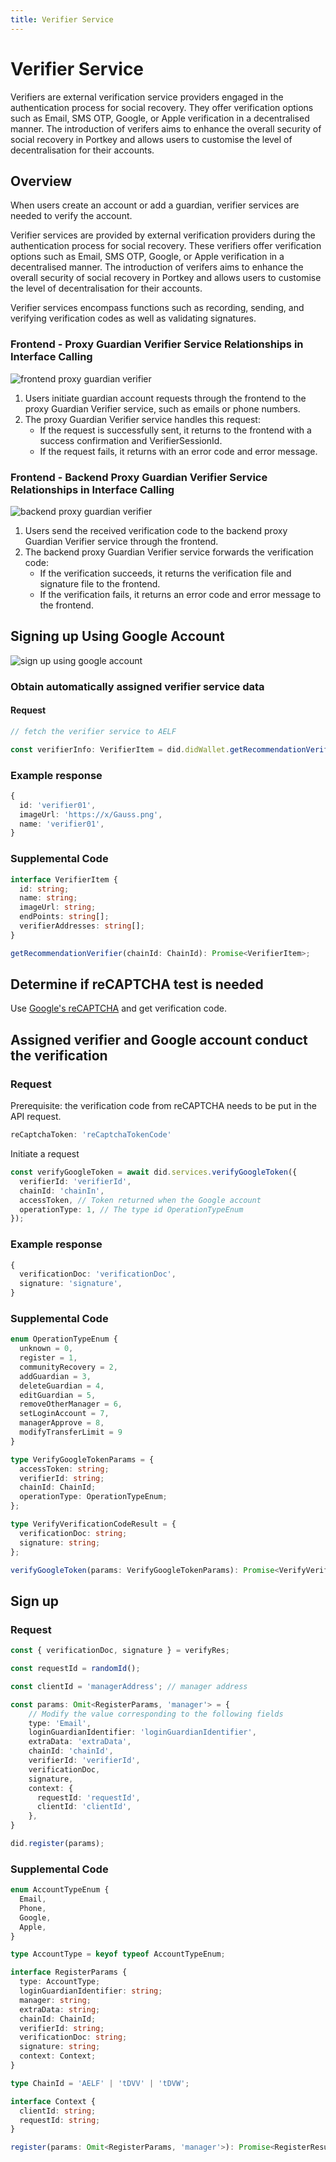 ```yaml
---
title: Verifier Service
---
```


# Verifier Service

Verifiers are external verification service providers engaged in the authentication process for social recovery. They offer verification options such as Email, SMS OTP, Google, or Apple verification in a decentralised manner. The introduction of verifers aims to enhance the overall security of social recovery in Portkey and allows users to customise the level of decentralisation for their accounts.

## Overview

When users create an account or add a guardian, verifier services are needed to verify the account. 

Verifier services are provided by external verification providers during the authentication process for social recovery. These verifiers offer verification options such as Email, SMS OTP, Google, or Apple verification in a decentralised manner. The introduction of verifers aims to enhance the overall security of social recovery in Portkey and allows users to customise the level of decentralisation for their accounts.

Verifier services encompass functions such as recording, sending, and verifying verification codes as well as validating signatures.

### Frontend - Proxy Guardian Verifier Service Relationships in Interface Calling

![frontend proxy guardian verifier](/img/quick-start/frontend-proxy-guardian-verifier.jpg)

1. Users initiate guardian account requests through the frontend to the proxy Guardian Verifier service, such as emails or phone numbers.
2. The proxy Guardian Verifier service handles this request:
   - If the request is successfully sent, it returns to the frontend with a success confirmation and VerifierSessionId.
   - If the request fails, it returns with an error code and error message.

### Frontend - Backend Proxy Guardian Verifier Service Relationships in Interface Calling

![backend proxy guardian verifier](/img/quick-start/backend-proxy-guardian-verifier.jpg)

1.  Users send the received verification code to the backend proxy Guardian Verifier service through the frontend.
2.  The backend proxy Guardian Verifier service forwards the verification code:
    - If the verification succeeds, it returns the verification file and signature file to the frontend.
    - If the verification fails, it returns an error code and error message to the frontend.

## Signing up Using Google Account

![sign up using google account](/img/quick-start/sign-up-using-google-account.jpg)

### Obtain automatically assigned verifier service data

#### Request

```typescript
// fetch the verifier service to AELF

const verifierInfo: VerifierItem = did.didWallet.getRecommendationVerifier('AELF')
```

### Example response

```typescript
{
  id: 'verifier01',
  imageUrl: 'https://x/Gauss.png',
  name: 'verifier01',
}
```

### Supplemental Code

```typescript
interface VerifierItem {
  id: string;
  name: string;
  imageUrl: string;
  endPoints: string[];
  verifierAddresses: string[];
}

getRecommendationVerifier(chainId: ChainId): Promise<VerifierItem>;
```

## Determine if reCAPTCHA test is needed

Use [Google's reCAPTCHA](https://cloud.google.com/recaptcha-enterprise) and get verification code.

## Assigned verifier and Google account conduct the verification

### Request

Prerequisite: the verification code from reCAPTCHA needs to be put in the API request.

```typescript
reCaptchaToken: 'reCaptchaTokenCode'
```

Initiate a request

```typescript
const verifyGoogleToken = await did.services.verifyGoogleToken({
  verifierId: 'verifierId',
  chainId: 'chainIn',
  accessToken, // Token returned when the Google account
  operationType: 1, // The type id OperationTypeEnum
});
```

### Example response

```typescript
{
  verificationDoc: 'verificationDoc',
  signature: 'signature',
}
```

### Supplemental Code

```typescript
enum OperationTypeEnum {
  unknown = 0,
  register = 1,
  communityRecovery = 2,
  addGuardian = 3,
  deleteGuardian = 4,
  editGuardian = 5,
  removeOtherManager = 6,
  setLoginAccount = 7,
  managerApprove = 8,
  modifyTransferLimit = 9
}

type VerifyGoogleTokenParams = {
  accessToken: string;
  verifierId: string;
  chainId: ChainId;
  operationType: OperationTypeEnum;
};

type VerifyVerificationCodeResult = {
  verificationDoc: string;
  signature: string;
};

verifyGoogleToken(params: VerifyGoogleTokenParams): Promise<VerifyVerificationCodeResult>;
```

## Sign up

### Request

```typescript
const { verificationDoc, signature } = verifyRes;

const requestId = randomId();

const clientId = 'managerAddress'; // manager address

const params: Omit<RegisterParams, 'manager'> = {
    // Modify the value corresponding to the following fields
    type: 'Email',
    loginGuardianIdentifier: 'loginGuardianIdentifier',
    extraData: 'extraData',
    chainId: 'chainId',
    verifierId: 'verifierId',
    verificationDoc,
    signature,
    context: {
      requestId: 'requestId',
      clientId: 'clientId',
    },
}

did.register(params);
```

### Supplemental Code

```typescript
enum AccountTypeEnum {
  Email,
  Phone,
  Google,
  Apple,
}

type AccountType = keyof typeof AccountTypeEnum;

interface RegisterParams {
  type: AccountType;
  loginGuardianIdentifier: string;
  manager: string;
  extraData: string;
  chainId: ChainId;
  verifierId: string;
  verificationDoc: string;
  signature: string;
  context: Context;
}

type ChainId = 'AELF' | 'tDVV' | 'tDVW';

interface Context {
  clientId: string;
  requestId: string;
}

register(params: Omit<RegisterParams, 'manager'>): Promise<RegisterResult>
```
